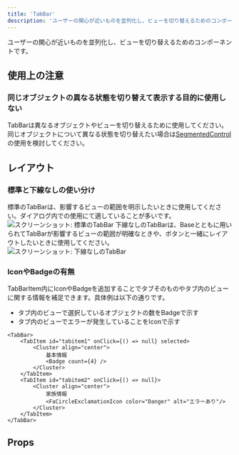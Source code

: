 ```yaml
---
title: 'TabBar'
description: 'ユーザーの関心が近いものを並列化し、ビューを切り替えるためのコンポーネントです。'
---
```


ユーザーの関心が近いものを並列化し、ビューを切り替えるためのコンポーネントです。

<ComponentStory name="TabBar" />

## 使用上の注意

### 同じオブジェクトの異なる状態を切り替えて表示する目的に使用しない
TabBarは異なるオブジェクトやビューを切り替えるために使用してください。同じオブジェクトについて異なる状態を切り替えたい場合は[SegmentedControl](/products/components/segmented-control/)の使用を検討してください。

## レイアウト

### 標準と下線なしの使い分け
標準のTabBarは、影響するビューの範囲を明示したいときに使用してください。ダイアログ内での使用にて適していることが多いです。
![スクリーンショット: 標準のTabBar](./images/smarthr-tab-bar-bordered-true.png)
下線なしのTabBarは、Baseとともに用いられてTabBarが影響するビューの範囲が明確なときや、ボタンと一緒にレイアウトしたいときに使用してください。
![スクリーンショット: 下線なしのTabBar](./images/smarthr-tab-bar-bordered-false.png)

### IconやBadgeの有無
TabBarItem内にIconやBadgeを追加することでタブそのものやタブ内のビューに関する情報を補足できます。具体例は以下の通りです。

* タブ内のビューで選択しているオブジェクトの数をBadgeで示す
* タブ内のビューでエラーが発生していることをIconで示す

```tsx editable codeBlock noIframe
<TabBar>
    <TabItem id="tabitem1" onClick={() => null} selected>
        <Cluster align="center">
            基本情報
            <Badge count={4} />
        </Cluster>
    </TabItem>
    <TabItem id="tabitem2" onClick={() => null}>
        <Cluster align="center">
            家族情報
            <FaCircleExclamationIcon color="Danger" alt="エラーあり"/>
        </Cluster>
    </TabItem>
</TabBar>
```

## Props

<ComponentPropsTable name="TabBar" />


